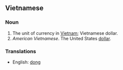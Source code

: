 ==Vietnamese==

===Noun===
#The unit of currency in [[Vietnam]]; Vietnamese dollar.
#''American Vietnamese''. The United States [[dollar]].

===Translations===
*English: [[dong]]